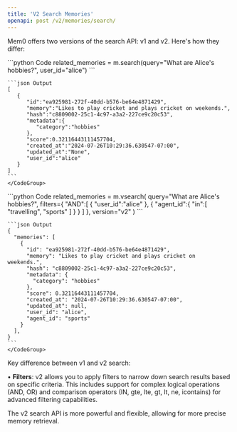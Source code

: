 ```yaml
---
title: 'V2 Search Memories'
openapi: post /v2/memories/search/
---
```


Mem0 offers two versions of the search API: v1 and v2. Here's how they differ:

<Tabs>
  <Tab title="v1 Search">
    <CodeGroup>
    ```python Code
    related_memories = m.search(query="What are Alice's hobbies?", user_id="alice")
    ```

    ```json Output
    [
       {
          "id":"ea925981-272f-40dd-b576-be64e4871429",
          "memory":"Likes to play cricket and plays cricket on weekends.",
          "hash":"c8809002-25c1-4c97-a3a2-227ce9c20c53",
          "metadata":{
             "category":"hobbies"
          },
          "score":0.32116443111457704,
          "created_at":"2024-07-26T10:29:36.630547-07:00",
          "updated_at":"None",
          "user_id":"alice"
       }
    ]
    ```
    </CodeGroup>
  </Tab>

  <Tab title="v2 Search">
    <CodeGroup>
    ```python Code
    related_memories = m.vsearch(
        query="What are Alice's hobbies?",
        filters={
        "AND":[
            {
                "user_id":"alice"
            },
            {
                "agent_id":{
                    "in":[
                    "travelling",
                    "sports"
                    ]
                }
            }
        ]
    },
    version="v2"
    )
    ```

    ```json Output
    {
      "memories": [
        {
          "id": "ea925981-272f-40dd-b576-be64e4871429",
          "memory": "Likes to play cricket and plays cricket on weekends.",
          "hash": "c8809002-25c1-4c97-a3a2-227ce9c20c53",
          "metadata": {
            "category": "hobbies"
          },
          "score": 0.32116443111457704,
          "created_at": "2024-07-26T10:29:36.630547-07:00",
          "updated_at": null,
          "user_id": "alice",
          "agent_id": "sports"
        }
      ],
    }
    ```
    </CodeGroup>
  </Tab>
</Tabs>

Key difference between v1 and v2 search:

• **Filters**: v2 allows you to apply filters to narrow down search results based on specific criteria. This includes support for complex logical operations (AND, OR) and comparison operators (IN, gte, lte, gt, lt, ne, icontains) for advanced filtering capabilities.

The v2 search API is more powerful and flexible, allowing for more precise memory retrieval.
